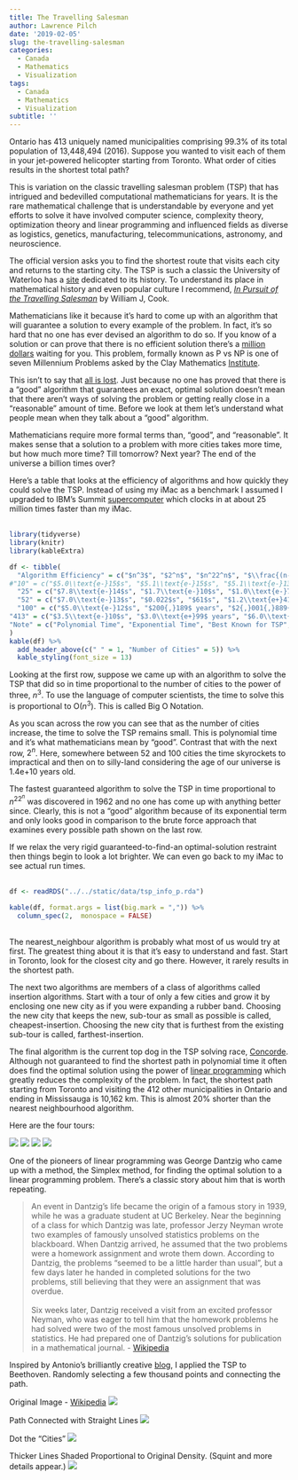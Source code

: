 ```yaml
---
title: The Travelling Salesman
author: Lawrence Pilch
date: '2019-02-05'
slug: the-travelling-salesman
categories:
  - Canada
  - Mathematics
  - Visualization
tags:
  - Canada
  - Mathematics
  - Visualization
subtitle: ''
---
```


Ontario has 413 uniquely named municipalities comprising 99.3% of its total population of 13,448,494 (2016). Suppose you wanted to visit each of them in your jet-powered helicopter starting from Toronto. What order of cities results in the shortest total path?

This is variation on the classic travelling salesman problem (TSP) that has intrigued and bedevilled computational mathematicians for years. It is the rare mathematical challenge that is understandable by everyone and yet efforts to solve it have involved computer science, complexity theory, optimization theory and linear programming and influenced fields as diverse as logistics, genetics, manufacturing, telecommunications, astronomy, and neuroscience.

The official version asks you to find the shortest route that visits each city and returns to the starting city. The TSP is such a classic the University of Waterloo has a [site](http://www.math.uwaterloo.ca/tsp/history/index.html) dedicated to its history. To understand its place in mathematical history and even popular culture I recommend, [*In Pursuit of the Travelling Salesman*](https://press.princeton.edu/titles/9531.html) by William J, Cook.

Mathematicians like it because it’s hard to come up with an algorithm that will guarantee a solution to every example of the problem. In fact, it’s so hard that no one has ever devised an algorithm to do so. If you know of a solution or can prove that there is no efficient solution there’s a [million dollars](http://www.claymath.org/millennium-problems/millennium-prize-problems) waiting for you. This problem, formally known as P vs NP is one of seven Millennium Problems asked by the Clay Mathematics [Institute](http://www.claymath.org/millennium-problems).

This isn’t to say that [all is lost](https://www.rogerebert.com/reviews/all-is-lost-2013). Just because no one has proved that there is a “good” algorithm that guarantees an exact, optimal solution doesn’t mean that there aren’t ways of solving the problem or getting really close in a “reasonable” amount of time. Before we look at them let’s understand what people mean when they talk about a “good" algorithm.

Mathematicians require more formal terms than, “good”, and “reasonable”. It makes sense that a solution to a problem with more cities takes more time, but how much more time? Till tomorrow? Next year? The end of the universe a billion times over?

Here’s a table that looks at the efficiency of algorithms and how quickly they could solve the TSP. Instead of using my iMac as a benchmark I assumed I upgraded to IBM’s Summit [supercomputer](https://www.ibm.com/thought-leadership/summit-supercomputer/) which clocks in at about 25 million times faster than my iMac.
<br><br>

```r

library(tidyverse)
library(knitr)
library(kableExtra)

df <- tibble(
  "Algorithm Efficiency" = c("$n^3$", "$2^n$", "$n^22^n$", "$\\frac{(n-1)!}{2}$"),
#"10" = c("$5.0\\text{e-}15$s", "$5.1\\text{e-}15$s", "$5.1\\text{e-}13$s", #"$1.8\\text{e-}11$s"),
  "25" = c("$7.8\\text{e-}14$s", "$1.7\\text{e-}10$s", "$1.0\\text{e-}7$s", "$2.5$ years"),
  "52" = c("$7.0\\text{e-}13$s", "$0.022$s", "$61$s", "$1.2\\text{e+}41$ years"),
  "100" = c("$5.0\\text{e-}12$s", "$200{,}189$ years", "$2{,}001{,}889{,}332$ years", "$7.4\\text{e+}130$ years"),
"413" = c("$3.5\\text{e-}10$s", "$3.0\\text{e+}99$ years", "$6.0\\text{e+}104$ years", "$2.1\\text{e+}875$ years"),
"Note" = c("Polynomial Time", "Exponential Time", "Best Known for TSP", "Brute Force")
)
kable(df) %>% 
  add_header_above(c(" " = 1, "Number of Cities" = 5)) %>% 
  kable_styling(font_size = 13)


```

Looking at the first row, suppose we came up with an algorithm to solve the TSP that did so in time proportional to the number of cities to the power of three, $n^3$. To use the language of computer scientists, the time to solve this is proportional to O($n^3$). This is called Big O Notation.

As you scan across the row you can see that as the number of cities increase, the time to solve the TSP remains small. This is polynomial time and it’s what mathematicians mean by “good”. Contrast that with the next row, $2^n$. Here, somewhere between 52 and 100 cities the time skyrockets to impractical and then on to silly-land considering the age of our universe is 1.4e+10 years old.

The fastest guaranteed algorithm to solve the TSP in time proportional to $n^22^n$ was discovered in 1962 and no one has come up with anything better since. Clearly, this is not a “good” algorithm because of its exponential term and only looks good in comparison to the brute force approach that examines every possible path shown on the last row.

If we relax the very rigid guaranteed-to-find-an optimal-solution restraint then things begin to look a lot brighter. We can even go back to my iMac to see actual run times.
<br><br>

```r
df <- readRDS("../../static/data/tsp_info_p.rda")

kable(df, format.args = list(big.mark = ",")) %>% 
  column_spec(2,  monospace = FALSE)
```
<br>
The nearest_neighbour algorithm is probably what most of us would try at first. The greatest thing about it is that it’s easy to understand and fast. Start in Toronto, look for the closest city and go there. However, it rarely results in the shortest path.

The next two algorithms are members of a class of algorithms called insertion algorithms. Start with a tour of only a few cities and grow it by enclosing one new city as if you were expanding a rubber band. Choosing the new city that keeps the new, sub-tour as small as possible is called, cheapest-insertion. Choosing the new city that is furthest from the existing sub-tour is called, farthest-insertion. 

The final algorithm is the current top dog in the TSP solving race, [Concorde](https://en.wikipedia.org/wiki/Concorde_TSP_Solver). Although not guaranteed to find the shortest path in polynomial time it often does find the optimal solution using the power of [linear programming](https://www.analyticsvidhya.com/blog/2017/02/lintroductory-guide-on-linear-programming-explained-in-simple-english/) which greatly reduces the complexity of the problem.  In fact, the shortest path starting from Toronto and visiting the 412 other municipalities in Ontario and ending in Mississauga is 10,162 km. This is almost 20% shorter than the nearest neighbourhood algorithm.

Here are the four tours:

![](/img/ON413_nn_2.png)
![](/img/ON413_cheapest_insertion_2.png)
![](/img/ON413_farthest_insertion_2.png)
![](/img/ON413_concorde_2.png)

One of the pioneers of linear programming was George Dantzig who came up with a method, the Simplex method, for finding the optimal solution to a linear programming problem. There’s a classic story about him that is worth repeating. 

>An event in Dantzig's life became the origin of a famous story in 1939, while he was a graduate student at UC Berkeley. Near the beginning of a class for which Dantzig was late, professor Jerzy Neyman wrote two examples of famously unsolved statistics problems on the blackboard. When Dantzig arrived, he assumed that the two problems were a homework assignment and wrote them down. According to Dantzig, the problems "seemed to be a little harder than usual", but a few days later he handed in completed solutions for the two problems, still believing that they were an assignment that was overdue.<br><br> Six weeks later, Dantzig received a visit from an excited professor Neyman, who was eager to tell him that the homework problems he had solved were two of the most famous unsolved problems in statistics. He had prepared one of Dantzig's solutions for publication in a mathematical journal. - [Wikipedia](https://en.wikipedia.org/wiki/George_Dantzig)


Inspired by Antonio’s brilliantly creative [blog](https://fronkonstin.com/2018/04/04/the-travelling-salesman-portrait/), I applied the TSP to Beethoven. Randomly selecting a few thousand points and connecting the path.

Original Image - [Wikipedia](https://en.wikipedia.org/wiki/Ludwig_van_Beethoven#/media/File:Beethoven.jpg)
![](/img/beethoven_orig.png)

Path Connected with Straight Lines
![](/img/beethoven_TSP_two_opt_B.png)

Dot the "Cities"
![](/img/beethoven_TSP_two_opt_B_thin_dots.png)

Thicker Lines Shaded Proportional to Original Density. (Squint and more details appear.)
![](/img/beethoven_TSP_strt_20000_grayscale_crop.png)
